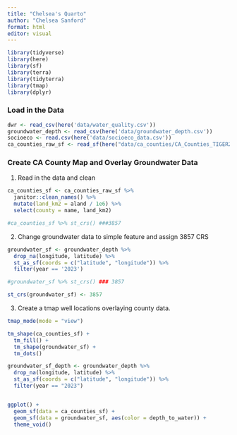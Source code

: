 ```yaml
---
title: "Chelsea's Quarto"
author: "Chelsea Sanford"
format: html
editor: visual
---
```


```r
library(tidyverse)
library(here)
library(sf)
library(terra)
library(tidyterra)
library(tmap)
library(dplyr)
```


### Load in the Data
```r
dwr <- read_csv(here('data/water_quality.csv'))
groundwater_depth <- read_csv(here('data/groundwater_depth.csv'))
socioeco <- read.csv(here('data/socioeco_data.csv'))
ca_counties_raw_sf <- read_sf(here("data/ca_counties/CA_Counties_TIGER2016.shp"))
```


### Create CA County Map and Overlay Groundwater Data

1. Read in the data and clean
```r
ca_counties_sf <- ca_counties_raw_sf %>% 
  janitor::clean_names() %>%
  mutate(land_km2 = aland / 1e6) %>%
  select(county = name, land_km2)

#ca_counties_sf %>% st_crs() ###3857
```

2. Change groundwater data to simple feature and assign 3857 CRS
```r
groundwater_sf <- groundwater_depth %>% 
  drop_na(longitude, latitude) %>% 
  st_as_sf(coords = c("latitude", "longitude")) %>% 
  filter(year == '2023')

#groundwater_sf %>% st_crs() ### 3857

st_crs(groundwater_sf) <- 3857
```

3. Create a tmap well locations overlaying county data.
```r
tmap_mode(mode = "view")

tm_shape(ca_counties_sf) +
  tm_fill() +
  tm_shape(groundwater_sf) +
  tm_dots()
```

```r
groundwater_sf_depth <- groundwater_depth %>% 
  drop_na(longitude, latitude) %>% 
  st_as_sf(coords = c("latitude", "longitude")) %>% 
  filter(year == "2023")


ggplot() +
  geom_sf(data = ca_counties_sf) +
  geom_sf(data = groundwater_sf, aes(color = depth_to_water)) +
  theme_void()
```

